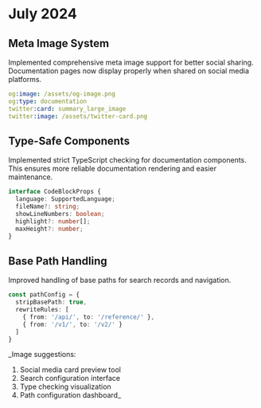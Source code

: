 # July 2024

## Meta Image System
Implemented comprehensive meta image support for better social sharing. Documentation pages now display properly when shared on social media platforms.

```yaml
og:image: /assets/og-image.png
og:type: documentation
twitter:card: summary_large_image
twitter:image: /assets/twitter-card.png
```

## Type-Safe Components
Implemented strict TypeScript checking for documentation components. This ensures more reliable documentation rendering and easier maintenance.

```typescript
interface CodeBlockProps {
  language: SupportedLanguage;
  fileName?: string;
  showLineNumbers: boolean;
  highlight?: number[];
  maxHeight?: number;
}
```

## Base Path Handling
Improved handling of base paths for search records and navigation. 

```typescript
const pathConfig = {
  stripBasePath: true,
  rewriteRules: [
    { from: '/api/', to: '/reference/' },
    { from: '/v1/', to: '/v2/' }
  ]
}
```

_Image suggestions:
1. Social media card preview tool
2. Search configuration interface
3. Type checking visualization
4. Path configuration dashboard_